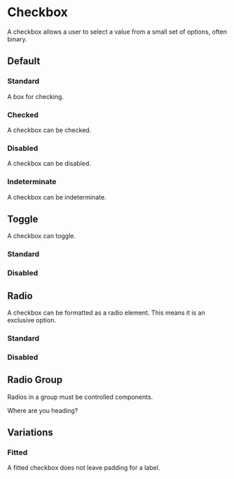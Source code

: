 
<Meta title="Components|Checkbox" />

<Anchor storyId="components-checkbox--standard" />

<SemanticLink docPath="/modules/checkbox/" />

# Checkbox

A checkbox allows a user to select a value from a small set of options, often binary.

## Default

### Standard

A box for checking.

<Preview>
    <Story name="standard">
        <Checkbox label="Milky Way" />
    </Story>
</Preview>

### Checked

A checkbox can be checked.

<Preview>
    <Story name="standard checked">
        <Checkbox checked label="Milky Way" />
    </Story>
</Preview>

### Disabled

A checkbox can be disabled.

<Preview>
    <Story name="standard disabled">
        <Checkbox disabled label="Milky Way" />
    </Story>
</Preview>

### Indeterminate

A checkbox can be indeterminate.

<Preview>
    <Story name="indeterminate">
        <Checkbox indeterminate checked label="Milky Way" />
    </Story>
</Preview>

## Toggle

A checkbox can toggle.

### Standard

<Preview>
    <Story name="toggle">
        <Checkbox toggle label="Milky Way"/>
    </Story>
</Preview>

### Disabled

<Preview>
    <Story name="toggle disabled">
        <Checkbox toggle disabled label="Milky Way"/>
    </Story>
</Preview>

## Radio

A checkbox can be formatted as a radio element. This means it is an exclusive option.

### Standard

<Preview>
    <Story name="radio">
        <Checkbox radio label="Milky Way"/>
    </Story>
</Preview>

### Disabled

<Preview>
    <Story name="radio disabled">
        <Checkbox radio disabled label="Milky Way"/>
    </Story>
</Preview>

## Radio Group

Radios in a group must be controlled components.

<Preview>
    <Story name="radio group">
        <Form>
            <Form.Field>Where are you heading?</Form.Field>
            <Form.Field>
                <Checkbox radio label="Mars" name="checkboxRadioGroup" value="this" />
            </Form.Field>
            <Form.Field>
                <Checkbox radio label="Moon" name="checkboxRadioGroup" value="that" />
            </Form.Field>
        </Form>
    </Story>
</Preview>

## Variations

### Fitted

A fitted checkbox does not leave padding for a label.

<Preview>
    <Story name="fitted">
        <div>
            <div>
                <Checkbox />
            </div>
            <div>
                <Checkbox toggle />
            </div>
            <div>
                <Checkbox radio />
            </div>
        </div>
    </Story>
</Preview>
